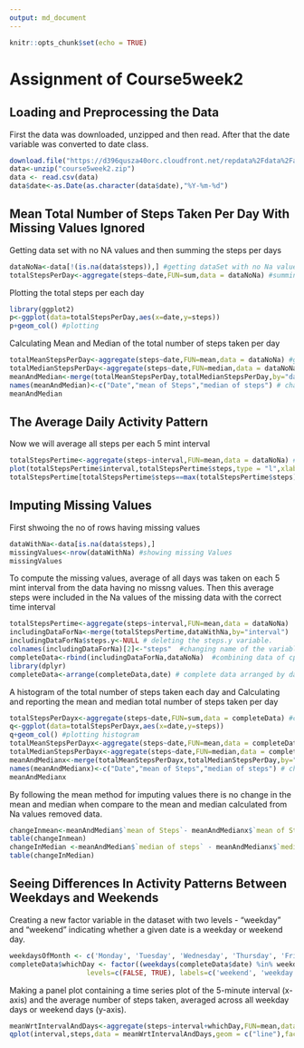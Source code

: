 ---
output: md_document
---

```{r setup, include=FALSE}
knitr::opts_chunk$set(echo = TRUE)
```

# Assignment of Course5week2

## Loading and Preprocessing the Data
First the data was downloaded, unzipped and then read. After that the date variable was converted to date class.

```{r loading code,cache=TRUE}
download.file("https://d396qusza40orc.cloudfront.net/repdata%2Fdata%2Factivity.zip", "./course5week2.zip")
data<-unzip("course5week2.zip")
data <- read.csv(data)
data$date<-as.Date(as.character(data$date),"%Y-%m-%d")
```

## Mean Total Number of Steps Taken Per Day With Missing Values Ignored

Getting data set with no NA values and then summing the steps per days

```{r number of steps taken per day, cache=TRUE}
dataNoNa<-data[!(is.na(data$steps)),] #getting dataSet with no Na values
totalStepsPerDay<-aggregate(steps~date,FUN=sum,data = dataNoNa) #summing data
```
Plotting the total steps per each day

```{r,cache=TRUE}
library(ggplot2)
p<-ggplot(data=totalStepsPerDay,aes(x=date,y=steps))
p+geom_col() #plotting 
```
Calculating Mean and Median of the total number of steps taken per day

```{r,cache=TRUE}
totalMeanStepsPerDay<-aggregate(steps~date,FUN=mean,data = dataNoNa) #getting mean of steps per days
totalMedianStepsPerDay<-aggregate(steps~date,FUN=median,data = dataNoNa) #getting median of steps per days
meanAndMedian<-merge(totalMeanStepsPerDay,totalMedianStepsPerDay,by="date") #merging data by means of date
names(meanAndMedian)<-c("Date","mean of Steps","median of steps") # changing name
meanAndMedian
```

##  The Average Daily Activity Pattern

Now we will average all steps per each 5 mint interval

```{r,cache=TRUE}
totalStepsPertime<-aggregate(steps~interval,FUN=mean,data = dataNoNa) #For Making a time series plotof the 5-minute interval (x-axis) and the average number of steps taken, averaged across all days (y-axis)
plot(totalStepsPertime$interval,totalStepsPertime$steps,type = "l",xlab = "Interval changing by 5 mint",ylab = "Steps")
totalStepsPertime[totalStepsPertime$steps==max(totalStepsPertime$steps),] #showing at which interval maximum steps occur

```

## Imputing Missing Values
 First shwoing the no of rows having missing values
```{r missing rows,cache=TRUE}
dataWithNa<-data[is.na(data$steps),]
missingValues<-nrow(dataWithNa) #showing missing Values
missingValues
```

To compute the missing values, average of all days was taken on each 5 mint interval from the data having no missng values. Then this average steps were included in the Na values of the missing data with the correct time interval

```{r imputing values,cache=TRUE,results="hide"}
totalStepsPertime<-aggregate(steps~interval,FUN=mean,data = dataNoNa)
includingDataForNa<-merge(totalStepsPertime,dataWithNa,by="interval")
includingDataForNa$steps.y<-NULL # deleting the steps.y variable.
colnames(includingDataForNa)[2]<-"steps"  #changing name of the variable
completeData<-rbind(includingDataForNa,dataNoNa)  #combining data of cpmute values and predata values
library(dplyr)
completeData<-arrange(completeData,date) # complete data arranged by date
```
A histogram of the total number of steps taken each day and Calculating and reporting the mean and median total number of steps taken per day

```{r histogram,cache=TRUE}
totalStepsPerDayx<-aggregate(steps~date,FUN=sum,data = completeData) #computing total steps per day for the new data
q<-ggplot(data=totalStepsPerDayx,aes(x=date,y=steps))
q+geom_col() #plotting histogram
totalMeanStepsPerDayx<-aggregate(steps~date,FUN=mean,data = completeData) #getting mean of steps per days
totalMedianStepsPerDayx<-aggregate(steps~date,FUN=median,data = completeData) #getting median of steps per days
meanAndMedianx<-merge(totalMeanStepsPerDayx,totalMedianStepsPerDay,by="date") #merging data by means of date
names(meanAndMedianx)<-c("Date","mean of Steps","median of steps") # changing name
meanAndMedianx
```
By following the mean method for imputing values there is no change in the mean and median when compare to the mean and median calculated from Na values removed data.

```{r change in calculation,cache=TRUE}
changeInmean<-meanAndMedian$`mean of Steps`- meanAndMedianx$`mean of Steps`
table(changeInmean)
changeInMedian <-meanAndMedian$`median of steps` - meanAndMedianx$`median of steps`
table(changeInMedian)
```
## Seeing Differences In Activity Patterns Between Weekdays and Weekends
Creating a new factor variable in the dataset with two levels - "weekday" and "weekend" indicating whether a given date is a weekday or weekend day.

```{r for new factor variable,cache=TRUE}
weekdaysOfMonth <- c('Monday', 'Tuesday', 'Wednesday', 'Thursday', 'Friday') #creating a factor variable of weekday and weekend
completeData$whichDay <- factor((weekdays(completeData$date) %in% weekdaysOfMonth), 
                   levels=c(FALSE, TRUE), labels=c('weekend', 'weekday') )
```

Making a panel plot containing a time series plot of the 5-minute interval (x-axis) and the average number of steps taken, averaged across all weekday days or weekend days (y-axis). 

```{r code for panel plot for weekdays and weekend, cache=TRUE}
meanWrtIntervalAndDays<-aggregate(steps~interval+whichDay,FUN=mean,data = completeData) #arranging data with respect to days and interval
qplot(interval,steps,data = meanWrtIntervalAndDays,geom = c("line"),facets = .~whichDay)
```

